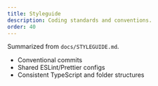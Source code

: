 ```yaml
---
title: Styleguide
description: Coding standards and conventions.
order: 40
---
```


Summarized from `docs/STYLEGUIDE.md`.

- Conventional commits
- Shared ESLint/Prettier configs
- Consistent TypeScript and folder structures
